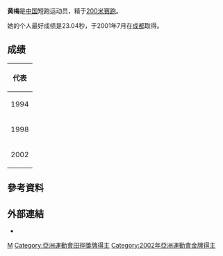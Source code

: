 {{Otheruses|黃梅}}
{{Infobox sportsperson
| name                      = 黃梅
| image                     = 
| image_size                = 
| alt                       = 
| caption                   = 
| real_name                 = 
| native_name               = 
| native_name_lang          = 
| romanizedname             = 
| english_name              = 
| birth_name                = 
| nationality               = 
| national_team             = 
| ethnicity                 = 
| hometown                  = {{CHN-1949}}廣西壯族自治區
| citizenship               = 
| birth_date                = {{Birth date and age|year=1975|month=1|day=15}}
| birth_place               = 
| death_date                = 
| death_place               = 
| resting_place             = 
| resting_place_coordinates = 
| monuments                 = 
| residence                 = 
| education                 = 
| alma_mater                = 
| occupation                = 
| years_active              = 1993 -
| agent                     = 
| height                    = {{height|m=1.64}}
| weight                    = {{weight|kg=51}}
| spouse                    = 
| country                   = 
| sport                     = 田徑
| position                  = 
| shoots                    = 
| catches                   = 
| disability                = 
| disability_class          = 
| weight_class              = 
| weight_class_type         = 
| rank                      = 
| event                     = 短跑
| collegeteam               = 
| league                    = 
| league_type               = 
| team                      = 
| former_partner            = 
| coach                     = 
| retired                   = 
| coaching                  = 
| worlds                    = 
{{ubl
|'''1994年世界青年田徑錦標賽'''：200公尺第七名
|'''2002年IAAF世界杯'''：4×100公尺接力第六名
}}
| regionals                 = 
{{ubl
|'''1998年亞洲田徑錦標賽'''：200公尺第二名
|'''2002年亞洲田徑錦標賽'''：100公尺第五名
|'''2002年亞洲田徑錦標賽'''：4×100公尺接力第一名
|'''2002年亞洲運動會'''：100公尺第六名
|'''2002年亞洲運動會'''：4×100公尺接力第一名
}}
| nationals                 = 
{{ubl
|'''1993年中國全國運動會女子組'''：4×100公尺接力第一名
|'''1997年中國全國運動會女子組'''：4×100公尺接力第二名
|'''2001年中國全國運動會女子組'''：100公尺第八名
}}
| olympics                  = 
| paralympics               = 
| commonwealth              = 
| highestranking            = 
| pb                        = 
{{ubl
|'''60公尺'''：7.25秒 （2000年）
|'''100公尺'''：11.27秒（W：+1.2） （1999年）
|'''200公尺'''：23.04秒（W：+0.9） （2001年）
|'''400公尺'''：53.21秒 （1998年）
}}
| medaltemplates            = 
{{MedalCountry|{{CHN-1949}}}}
{{MedalSport|女子田徑}}
{{MedalCompetition|亞洲田徑錦標賽}}
{{MedalSilver|1998年日本福岡縣|200公尺}}
{{MedalGold|2002年斯里蘭卡可倫坡|4×100公尺接力}}
{{MedalCompetition|亞洲運動會}}
{{MedalGold|2002年韓國釜山廣域市|4×100公尺接力}}
| updated                   = 2017年1月7日
}}
'''黄梅'''{{BD|1975年|1月15日||}}是[[中国|中国]]短跑运动员，精于[[200米赛跑|200米赛跑]]。

她的个人最好成绩是23.04秒，于2001年7月在[[成都|成都]]取得。

== 成绩 ==
{| {{AchievementTable|Event=yes}}
|-
!colspan="6"|代表{{CHN}}
|-
|rowspan=2|1994
|rowspan=2|[[1994年世界青年田径锦标赛|世界青年锦标赛]]
|rowspan=2|[[葡萄牙|葡萄牙]][[里斯本|里斯本]]
|第9名 (半决赛)
|100米赛跑
|[[1994年世界青年田径锦标赛–女子100米|11.60]] <small>(风速: +0.8m/s)</small>
|-
|第7名
|200米赛跑
|[[1994年世界青年田径锦标赛–女子200米|24.11]] '''风速助力''' <small>(风速: +2.2m/s)</small>
|-
|1998
|[[1998年亚洲田径锦标赛|亚洲锦标赛]] 
|[[日本|日本]][[福冈|福冈]]
|bgcolor="silver" |第2名
|200米赛跑
|23.21
|-
|rowspan=2|2002
|[[2002年亚洲运动会田径比赛|亚洲运动会]]
|[[韩国|韩国]][[釜山|釜山]]
|bgcolor="gold" |第1名<ref>{{cite web|url=http://sports.sina.com.cn/asiagames/2002-10-14/1309334641.shtml|title=釜山亚运会即将闭幕 中国军团夺金速度不减|publisher=新浪体育|date=2002-10-14|accessdate=2016-11-18|archive-date=2020-08-14|archive-url=https://web.archive.org/web/20200814004012/http://sports.sina.com.cn/asiagames/2002-10-14/1309334641.shtml|dead-url=no}}</ref><ref>{{cite web|url=http://sports.sina.com.cn/o/2002-10-14/1336334677.shtml|title=黄梅“只想回家” 严剑葵要拿双学位|publisher=新浪体育|date=2002-10-14|accessdate=2016-11-18|archive-date=2017-10-15|archive-url=https://web.archive.org/web/20171015024344/http://sports.sina.com.cn/o/2002-10-14/1336334677.shtml|dead-url=no}}</ref>
|400米接力赛跑
|43.84
|-
|[[2002年国际田联世界杯|世界杯]] 
|[[西班牙|西班牙]][[马德里|马德里]]
|第7名
|400米接力赛跑
|43.82
|}

== 參考資料 ==
{{Reflist}}

== 外部連結 ==
*{{IAAF name|174505}}

{{authority control}}

{{DEFAULTSORT:H}}

[[Category:黄姓|M]]
[[Category:亞洲運動會田徑獎牌得主|Category:亞洲運動會田徑獎牌得主]]
[[Category:2002年亞洲運動會金牌得主|Category:2002年亞洲運動會金牌得主]]